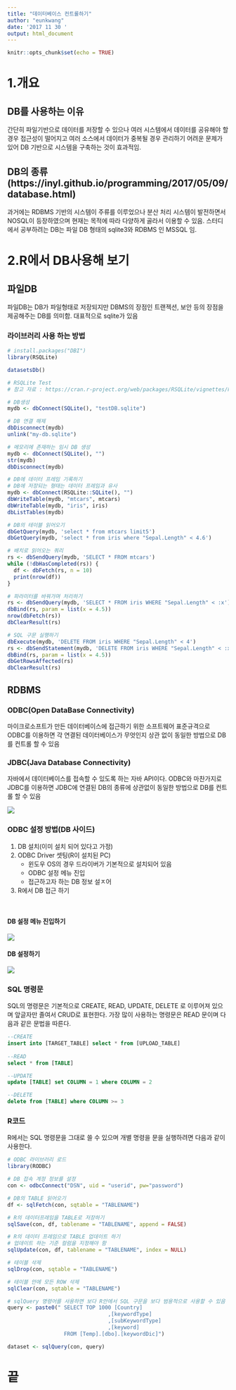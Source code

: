 ```yaml
---
title: "데이터베이스 컨트롤하기"
author: "eunkwang"
date: '2017 11 30 '
output: html_document
---
```


```r
knitr::opts_chunk$set(echo = TRUE)
```

# 1.개요
    
## DB를 사용하는 이유
간단히 파일기반으로 데이터를 저장할 수 있으나 여러 시스템에서 데이터를 공유해야 할 경우 접근성이 떨어지고 여러 소스에서 데이터가 중복될 경우 관리하기 어려운 문제가 있어 DB 기반으로 시스템을 구축하는 것이 효과적임.


## DB의 종류(https://inyl.github.io/programming/2017/05/09/database.html)
과거에는 RDBMS 기반의 시스템이 주류를 이루었으나 분산 처리 시스템이 발전하면서 NOSQL이 등장하였으며 현재는 목적에 따라 다양하게 골라서 이용할 수 있음. 스터디에서 공부하려는 DB는 파일 DB 형태의 sqlite3와 RDBMS 인 MSSQL 임.
    
    

# 2.R에서 DB사용해 보기
    

## 파일DB
    
파일DB는 DB가 파일형태로 저장되지만 DBMS의 장점인 트랜젝션, 보안 등의 장점을 제공해주는 DB를 의미함. 대표적으로 sqlite가 있음
    

### 라이브러리 사용 하는 방법

```r
# install.packages("DBI")
library(RSQLite)

datasetsDb()

# RSQLite Test
# 참고 자료 : https://cran.r-project.org/web/packages/RSQLite/vignettes/RSQLite.html

# DB생성
mydb <- dbConnect(SQLite(), "testDB.sqlite")

# DB 연결 해제
dbDisconnect(mydb)
unlink("my-db.sqlite")

# 메모리에 존재하는 임시 DB 생성
mydb <- dbConnect(SQLite(), "")
str(mydb)
dbDisconnect(mydb)

# DB에 데이터 프레임 기록하기
# DB에 저장되는 형태는 데이터 프레임과 유사
mydb <- dbConnect(RSQLite::SQLite(), "")
dbWriteTable(mydb, "mtcars", mtcars)
dbWriteTable(mydb, "iris", iris)
dbListTables(mydb)

# DB의 테이블 읽어오기
dbGetQuery(mydb, 'select * from mtcars limit5')
dbGetQuery(mydb, 'select * from iris where "Sepal.Length" < 4.6')

# 배치로 읽어오는 쿼리
rs <- dbSendQuery(mydb, 'SELECT * FROM mtcars')
while (!dbHasCompleted(rs)) {
  df <- dbFetch(rs, n = 10)
  print(nrow(df))
}

# 파라미터를 바꿔가며 처리하기
rs <- dbSendQuery(mydb, 'SELECT * FROM iris WHERE "Sepal.Length" < :x')
dbBind(rs, param = list(x = 4.5))
nrow(dbFetch(rs))
dbClearResult(rs)

# SQL 구문 실행하기
dbExecute(mydb, 'DELETE FROM iris WHERE "Sepal.Length" < 4')
rs <- dbSendStatement(mydb, 'DELETE FROM iris WHERE "Sepal.Length" < :x')
dbBind(rs, param = list(x = 4.5))
dbGetRowsAffected(rs)
dbClearResult(rs)

```
    
## RDBMS
    
### ODBC(Open DataBase Connectivity)
    
마이크로소프트가 만든 데이터베이스에 접근하기 위한 소프트웨어 표준규격으로 ODBC를 이용하면 각 연결된 데이터베이스가 무엇인지 상관 없이 동일한 방법으로 DB를 컨트롤 할 수 있음

### JDBC(Java Database Connectivity)
    
자바에서 데이터베이스를 접속할 수 있도록 하는 자바 API이다. ODBC와 마찬가지로 JDBC를 이용하면 JDBC에 연결된 DB의 종류에 상관없이 동일한 방법으로 DB를 컨트롤 할 수 있음

    
![](images/jdbc_odbc.jpg)

### ODBC 설정 방법(DB 사이드)
    
1. DB 설치(이미 설치 되어 있다고 가정)
2. ODBC Driver 셋팅(R이 설치된 PC)
    + 윈도우 OS의 경우 드라이버가 기본적으로 설치되어 있음
    + ODBC 설정 메뉴 진입
    + 접근하고자 하는 DB 정보 설ㅈ어
3. R에서 DB 접근 하기
    
<br>

#### DB 설정 메뉴 진입하기
![](images/odbc1.JPG)
    
    
#### DB 설정하기
![](images/odbc2.JPG)
    

### SQL 명령문

SQL의 명령문은 기본적으로 CREATE, READ, UPDATE, DELETE 로 이루어져 있으며 앞글자만 졸여서 CRUD로 표현한다. 가장 많이 사용하는 명령문은 READ 문이며 다음과 같은 문법을 따른다.

```sql

--CREATE
insert into [TARGET_TABLE] select * from [UPLOAD_TABLE]
  
--READ
select * from [TABLE]

--UPDATE
update [TABLE] set COLUMN = 1 where COLUMN = 2

--DELETE
delete from [TABLE] where COLUMN >= 3

```

    
### R코드
    
R에서는 SQL 명령문을 그대로 쓸 수 있으며 개별 명령을 문을 실행하려면 다음과 같이 사용한다.
    

```r

# ODBC 라이브러리 로드
library(RODBC)

# DB 접속 계정 정보를 설정
con <- odbcConnect("DSN", uid = "userid", pw="password")

# DB의 TABLE 읽어오기
df <- sqlFetch(con, sqtable = "TABLENAME")

# R의 데이터프레임을 TABLE로 저장하기
sqlSave(con, df, tablename = "TABLENAME", append = FALSE)

# R의 데이터 프레임으로 TABLE 업데이트 하기
# 업데이트 하는 기준 컬럼을 지정해야 함
sqlUpdate(con, df, tablename = "TABLENAME", index = NULL)

# 테이블 삭제
sqlDrop(con, sqtable = "TABLENAME")

# 테이블 안에 모든 ROW 삭제
sqlClear(con, sqtable = "TABLENAME")

# sqlQuery 명령어를 사용하면 보다 R안에서 SQL 구문을 보다 범용적으로 사용할 수 있음
query <- paste0(" SELECT TOP 1000 [Country]
                                ,[keywordType]
                                ,[subKeywordType]
                                ,[keyword]
                  FROM [Temp].[dbo].[keywordDic]")

dataset <- sqlQuery(con, query)

```


# 끝
